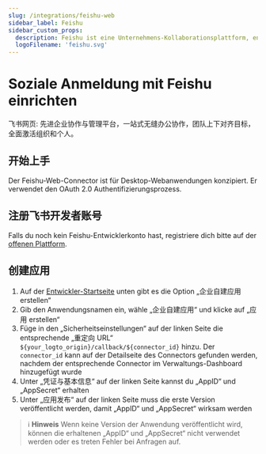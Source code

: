 ```yaml
---
slug: /integrations/feishu-web
sidebar_label: Feishu
sidebar_custom_props:
  description: Feishu ist eine Unternehmens-Kollaborationsplattform, entwickelt von ByteDance.
  logoFilename: 'feishu.svg'
---
```



# Soziale Anmeldung mit Feishu einrichten

飞书网页: 先进企业协作与管理平台，一站式无缝办公协作，团队上下对齐目标，全面激活组织和个人。

<GuideTip />

## 开始上手

Der Feishu-Web-Connector ist für Desktop-Webanwendungen konzipiert. Er verwendet den OAuth 2.0 Authentifizierungsprozess.

## 注册飞书开发者账号

Falls du noch kein Feishu-Entwicklerkonto hast, registriere dich bitte auf der [offenen Plattform](https://open.feishu.cn/?lang=zh-CN).

## 创建应用

1. Auf der [Entwickler-Startseite](https://open.feishu.cn/app?lang=zh-CN) unten gibt es die Option „企业自建应用 erstellen“
2. Gib den Anwendungsnamen ein, wähle „企业自建应用“ und klicke auf „应用 erstellen“
3. Füge in den „Sicherheitseinstellungen“ auf der linken Seite die entsprechende „重定向 URL“ `${your_logto_origin}/callback/${connector_id}` hinzu. Der `connector_id` kann auf der Detailseite des Connectors gefunden werden, nachdem der entsprechende Connector im Verwaltungs-Dashboard hinzugefügt wurde
4. Unter „凭证与基本信息“ auf der linken Seite kannst du „AppID“ und „AppSecret“ erhalten
5. Unter „应用发布“ auf der linken Seite muss die erste Version veröffentlicht werden, damit „AppID“ und „AppSecret“ wirksam werden

> ℹ️ **Hinweis**
> Wenn keine Version der Anwendung veröffentlicht wird, können die erhaltenen „AppID“ und „AppSecret“ nicht verwendet werden oder es treten Fehler bei Anfragen auf.
